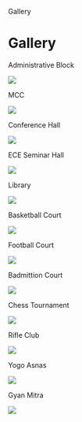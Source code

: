    Gallery 

Gallery
=======

Administrative Block

![](Images/administrative_block.jpg)

MCC

![](Images/MCC.jpg)

Conference Hall

![](Images/ConfrenceHall.jpg)

ECE Seminar Hall

![](Images/ECE_Hall.jpg)

Library

![](Images/library.jpg)

Basketball Court

![](Images/basketball_court.jpg)

Football Court

![](Images/football_court.jpg)

Badmittion Court

![](Images/indoor_court.jpg)

Chess Tournament

![](Images/indoor_stad.jpg)

Rifle Club

![](Images/Rifle_club.jpg)

Yogo Asnas

![](Images/Yogo_asnas.jpg)

Gyan Mitra

![](Images/Gyan_mitra.jpg)